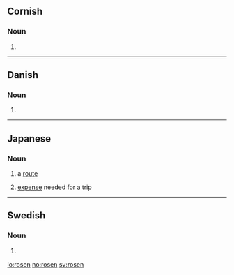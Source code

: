 ==Cornish==

===Noun===
{{infl|kw|noun form|g=f}}

# {{singulative of|ros|lang=kw}}

----

==Danish==

===Noun===
{{infl|da|noun form|g=c}}

# {{form of|singular definite|rose|lang=da}}

----

==Japanese==

===Noun===
{{ja-noun|r|hira=ろせん}}

# {{ja-def|路線}} a [[route]]
# {{ja-def|路銭}} [[expense]] needed for a trip

----

==Swedish==

===Noun===
{{infl|sv|noun form}}

# {{sv-noun-form-def|ros}}

[[lo:rosen]]
[[no:rosen]]
[[sv:rosen]]